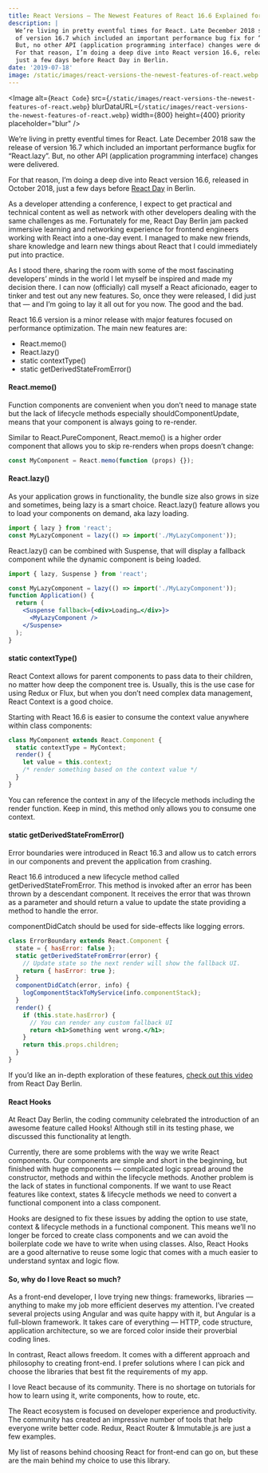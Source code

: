 ```yaml
---
title: React Versions — The Newest Features of React 16.6 Explained for Everyday Use
description: |
  We’re living in pretty eventful times for React. Late December 2018 saw the release
  of version 16.7 which included an important performance bug fix for “React.lazy”.
  But, no other API (application programming interface) changes were delivered.
  For that reason, I’m doing a deep dive into React version 16.6, released in October 2018,
  just a few days before React Day in Berlin.
date: '2019-07-18'
image: /static/images/react-versions-the-newest-features-of-react.webp
---
```


<Image
  alt={`React Code`}
  src={`/static/images/react-versions-the-newest-features-of-react.webp`}
  blurDataURL={`/static/images/react-versions-the-newest-features-of-react.webp`}
  width={800}
  height={400}
  priority
  placeholder="blur"
/>

We’re living in pretty eventful times for React. Late December 2018 saw the release of version 16.7 which included an important performance bugfix for “React.lazy”. But, no other API (application programming interface) changes were delivered.

For that reason, I’m doing a deep dive into React version 16.6, released in October 2018, just a few days before [React Day](https://reactday.berlin/) in Berlin.

As a developer attending a conference, I expect to get practical and technical content as well as network with other developers dealing with the same challenges as me. Fortunately for me, React Day Berlin jam packed immersive learning and networking experience for frontend engineers working with React into a one-day event. I managed to make new friends, share knowledge and learn new things about React that I could immediately put into practice.

As I stood there, sharing the room with some of the most fascinating developers’ minds in the world I let myself be inspired and made my decision there. I can now (officially) call myself a React aficionado, eager to tinker and test out any new features. So, once they were released, I did just that — and I’m going to lay it all out for you now. The good and the bad.

React 16.6 version is a minor release with major features focused on performance optimization. The main new features are:

- React.memo()
- React.lazy()
- static contextType()
- static getDerivedStateFromError()

#### React.memo()

Function components are convenient when you don’t need to manage state but the lack of lifecycle methods especially shouldComponentUpdate, means that your component is always going to re-render.

Similar to React.PureComponent, React.memo() is a higher order component that allows you to skip re-renders when props doesn’t change:

```jsx
const MyComponent = React.memo(function (props) {});
```

#### React.lazy()

As your application grows in functionality, the bundle size also grows in size and sometimes, being lazy is a smart choice. React.lazy() feature allows you to load your components on demand, aka lazy loading.

```jsx
import { lazy } from 'react';
const MyLazyComponent = lazy(() => import('./MyLazyComponent'));
```

React.lazy() can be combined with Suspense, that will display a fallback component while the dynamic component is being loaded.

```jsx
import { lazy, Suspense } from 'react';

const MyLazyComponent = lazy(() => import('./MyLazyComponent'));
function Application() {
  return (
    <Suspense fallback={<div>Loading…</div>}>
      <MyLazyComponent />
    </Suspense>
  );
}
```

#### static contextType()

React Context allows for parent components to pass data to their children, no matter how deep the component tree is. Usually, this is the use case for using Redux or Flux, but when you don’t need complex data management, React Context is a good choice.

Starting with React 16.6 is easier to consume the context value anywhere within class components:

```jsx
class MyComponent extends React.Component {
  static contextType = MyContext;
  render() {
    let value = this.context;
    /* render something based on the context value */
  }
}
```

You can reference the context in any of the lifecycle methods including the render function. Keep in mind, this method only allows you to consume one context.

#### static getDerivedStateFromError()

Error boundaries were introduced in React 16.3 and allow us to catch errors in our components and prevent the application from crashing.

React 16.6 introduced a new lifecycle method called getDerivedStateFromError. This method is invoked after an error has been thrown by a descendant component. It receives the error that was thrown as a parameter and should return a value to update the state providing a method to handle the error.

componentDidCatch should be used for side-effects like logging errors.

```jsx
class ErrorBoundary extends React.Component {
  state = { hasError: false };
  static getDerivedStateFromError(error) {
    // Update state so the next render will show the fallback UI.
    return { hasError: true };
  }
  componentDidCatch(error, info) {
    logComponentStackToMyService(info.componentStack);
  }
  render() {
    if (this.state.hasError) {
      // You can render any custom fallback UI
      return <h1>Something went wrong.</h1>;
    }
    return this.props.children;
  }
}
```

If you’d like an in-depth exploration of these features, [check out this video](https://www.youtube.com/watch?time_continue=389&v=p8v9X2TNQKA) from React Day Berlin.

#### React Hooks

At React Day Berlin, the coding community celebrated the introduction of an awesome feature called Hooks! Although still in its testing phase, we discussed this functionality at length.

Currently, there are some problems with the way we write React components. Our components are simple and short in the beginning, but finished with huge components — complicated logic spread around the constructor, methods and within the lifecycle methods. Another problem is the lack of states in functional components. If we want to use React features like context, states & lifecycle methods we need to convert a functional component into a class component.

Hooks are designed to fix these issues by adding the option to use state, context & lifecycle methods in a functional component. This means we’ll no longer be forced to create class components and we can avoid the boilerplate code we have to write when using classes. Also, React Hooks are a good alternative to reuse some logic that comes with a much easier to understand syntax and logic flow.

#### So, why do I love React so much?

As a front-end developer, I love trying new things: frameworks, libraries — anything to make my job more efficient deserves my attention. I’ve created several projects using Angular and was quite happy with it, but Angular is a full-blown framework. It takes care of everything — HTTP, code structure, application architecture, so we are forced color inside their proverbial coding lines.

In contrast, React allows freedom. It comes with a different approach and philosophy to creating front-end. I prefer solutions where I can pick and choose the libraries that best fit the requirements of my app.

I love React because of its community. There is no shortage on tutorials for how to learn using it, write components, how to route, etc.

The React ecosystem is focused on developer experience and productivity. The community has created an impressive number of tools that help everyone write better code. Redux, React Router & Immutable.js are just a few examples.

My list of reasons behind choosing React for front-end can go on, but these are the main behind my choice to use this library.
